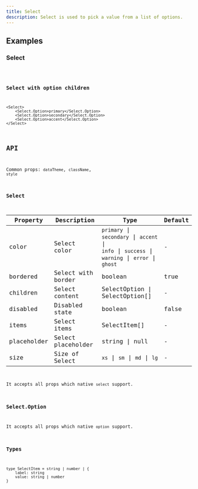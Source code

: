 ```yaml
---
title: Select
description: Select is used to pick a value from a list of options.
---
```


## Examples

### Select
<code src="./demo/basic.tsx" />


### Select with option children
```tsx live
<Select>
    <Select.Option>primary</Select.Option>
    <Select.Option>secondary</Select.Option>
    <Select.Option>accent</Select.Option>
</Select>
```


## API

Common props: `dataTheme`, `className`, `style`

### Select

| Property | Description | Type | Default |
| --- | --- | --- | --- |
| color | Select color | `primary` \| `secondary` \| `accent` \| <br/> `info` \| `success` \| `warning` \| `error` \| <br/> `ghost` | - |
| bordered | Select with border | boolean | true |
| children | Select content | SelectOption \| SelectOption[] | - |
| disabled | Disabled state | boolean | false |
| items | Select items | SelectItem[] | - |
| placeholder | Select placeholder | string \| null | - |
| size | Size of Select | `xs` \| `sm` \| `md` \| `lg` | - |

It accepts all props which native `select` support.

### Select.Option
It accepts all props which native `option` support.

### Types
```tsx
type SelectItem = string | number | {
    label: string
    value: string | number
}


```